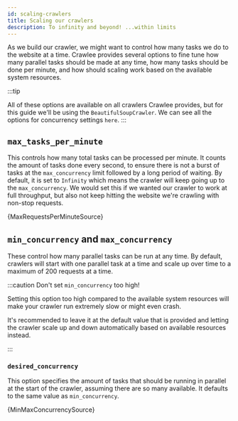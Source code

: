 ```yaml
---
id: scaling-crawlers
title: Scaling our crawlers
description: To infinity and beyond! ...within limits
---
```






As we build our crawler, we might want to control how many tasks we do to the website at a time. Crawlee provides several options to fine tune how many parallel tasks should be made at any time, how many tasks should be done per minute, and how should scaling work based on the available system resources.

:::tip

All of these options are available on all crawlers Crawlee provides, but for this guide we'll be using the <ApiLink to="class/BeautifulSoupCrawler">`BeautifulSoupCrawler`</ApiLink>. We can see all the options for concurrency settings <ApiLink to="class/ConcurrencySettings">`here`</ApiLink>.
:::

## `max_tasks_per_minute`

This controls how many total tasks can be processed per minute. It counts the amount of tasks done every second, to ensure there is not a burst of tasks at the `max_concurrency` limit followed by a long period of waiting. By default, it is set to `Infinity` which means the crawler will keep going up to the `max_concurrency`. We would set this if we wanted our crawler to work at full throughput, but also not keep hitting the website we're crawling with non-stop requests.

<CodeBlock language="python">
    {MaxRequestsPerMinuteSource}
</CodeBlock>

## `min_concurrency` and `max_concurrency`

These control how many parallel tasks can be run at any time. By default, crawlers will start with one parallel task at a time and scale up over time to a maximum of 200 requests at a time.

:::caution Don't set `min_concurrency` too high!

Setting this option too high compared to the available system resources will make your crawler run extremely slow or might even crash.

It's recommended to leave it at the default value that is provided and letting the crawler scale up and down automatically based on available resources instead.

:::

### `desired_concurrency`

This option specifies the amount of tasks that should be running in parallel at the start of the crawler, assuming there are so many available. It defaults to the same value as `min_concurrency`.


<CodeBlock language="python">
    {MinMaxConcurrencySource}
</CodeBlock>
